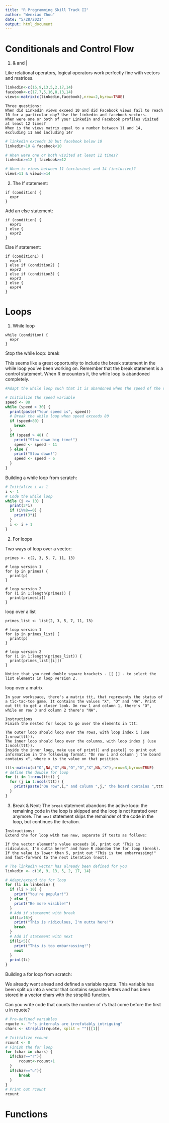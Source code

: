 ```yaml
---
title: "R Programming Skill Track II"
author: "Wenxiao Zhou"
date: "5/28/2021"
output: html_document
---
```


# Conditionals and Control Flow

(1) & and |

Like relational operators, logical operators work perfectly fine with vectors and matrices.
```r
linkedin<-c(16,9,13,5,2,17,14)
facebook<-c(17,7,5,16,8,13,14)
views<-matrix(c(linkedin,facebook),nrow=2,byrow=TRUE)
```
```
Three questions:
When did LinkedIn views exceed 10 and did Facebook views fail to reach 10 for a particular day? Use the linkedin and facebook vectors.
When were one or both of your LinkedIn and Facebook profiles visited at least 12 times?
When is the views matrix equal to a number between 11 and 14, excluding 11 and including 14?
```
```r
# linkedin exceeds 10 but facebook below 10
linkedin>10 & facebook<10

# When were one or both visited at least 12 times?
linkedin>=12 | facebook>=12

# When is views between 11 (exclusive) and 14 (inclusive)?
views>11 & views<=14
```


(2) The If statement:
```
if (condition) {
  expr
}
```
Add an else statement:
```
if (condition) {
  expr1
} else {
  expr2
}
```
Else if statement:
```
if (condition1) {
  expr1
} else if (condition2) {
  expr2
} else if (condition3) {
  expr3
} else {
  expr4
}
```


# Loops

(1) While loop
```
while (condition) {
  expr
}
```

Stop the while loop: break

This seems like a great opportunity to include the break statement in the while loop you've been working on. Remember that the break statement is a control statement. When R encounters it, the while loop is abandoned completely.
```r
#Adapt the while loop such that it is abandoned when the speed of the vehicle is greater than 80. This time, the speed variable has been initialized to 88; keep it that way.

# Initialize the speed variable
speed <- 88
while (speed > 30) {
  print(paste("Your speed is", speed))
  # Break the while loop when speed exceeds 80
  if (speed>80) {
    break
  }
  if (speed > 48) {
    print("Slow down big time!")
    speed <- speed - 11
  } else {
    print("Slow down!")
    speed <- speed - 6
  }
}
```


Building a while loop from scratch:
```r
# Initialize i as 1 
i <- 1
# Code the while loop
while (i <= 10) {
  print(3*i)
  if (i%%8==0) {
    print(3*i)
  }
  i <- i + 1
}
```


(2) For loops

Two ways of loop over a vector: \
```
primes <- c(2, 3, 5, 7, 11, 13)

# loop version 1
for (p in primes) {
  print(p)
}

# loop version 2
for (i in 1:length(primes)) {
  print(primes[i])
}
```

loop over a list\
```
primes_list <- list(2, 3, 5, 7, 11, 13)

# loop version 1
for (p in primes_list) {
  print(p)
}

# loop version 2
for (i in 1:length(primes_list)) {
  print(primes_list[[i]])
}

Notice that you need double square brackets - [[ ]] - to select the list elements in loop version 2.
```

loop over a matrix \
```
In your workspace, there's a matrix ttt, that represents the status of a tic-tac-toe game. It contains the values "X", "O" and "NA". Print out ttt to get a closer look. On row 1 and column 1, there's "O", while on row 3 and column 2 there's "NA".
```
```
Instructions
Finish the nested for loops to go over the elements in ttt:

The outer loop should loop over the rows, with loop index i (use 1:nrow(ttt)).
The inner loop should loop over the columns, with loop index j (use 1:ncol(ttt)).
Inside the inner loop, make use of print() and paste() to print out information in the following format: "On row i and column j the board contains x", where x is the value on that position.
```
```r
ttt<-matrix(c("O",NA,"X",NA,"O","O","X",NA,"X"),nrow=3,byrow=TRUE)
# define the double for loop
for (i in 1:nrow(ttt)) {
  for (j in 1:ncol(ttt)) {
    print(paste("On row",i," and column ",j," the board contains ",ttt[i,j]))
  }
}
```


(3) Break & Next:
The `break` statement abandons the active loop: the remaining code in the loop is skipped and the loop is not iterated over anymore.
The `next` statement skips the remainder of the code in the loop, but continues the iteration.

```
Instructions:
Extend the for loop with two new, separate if tests as follows:

If the vector element's value exceeds 16, print out "This is ridiculous, I'm outta here!" and have R abandon the for loop (break).
If the value is lower than 5, print out "This is too embarrassing!" and fast-forward to the next iteration (next).
```
```r
# The linkedin vector has already been defined for you
linkedin <- c(16, 9, 13, 5, 2, 17, 14)

# Adapt/extend the for loop
for (li in linkedin) {
  if (li > 10) {
    print("You're popular!")
  } else {
    print("Be more visible!")
  }
  # Add if statement with break
  if(li>16){
    print("This is ridiculous, I'm outta here!")
    break
  }
  # Add if statement with next
  if(li<5){
    print("This is too embarrassing!")
    next
  }
  print(li)
}
```


Building a for loop from scratch:

We already went ahead and defined a variable rquote. This variable has been split up into a vector that contains separate letters and has been stored in a vector chars with the strsplit() function.

Can you write code that counts the number of r's that come before the first u in rquote?

```r
# Pre-defined variables
rquote <- "r's internals are irrefutably intriguing"
chars <- strsplit(rquote, split = "")[[1]]

# Initialize rcount
rcount <- 0
# Finish the for loop
for (char in chars) {
  if(char=="r"){
      rcount<-rcount+1
  }
  if(char=="u"){
      break
  }
}
# Print out rcount
rcount
```


# Functions








